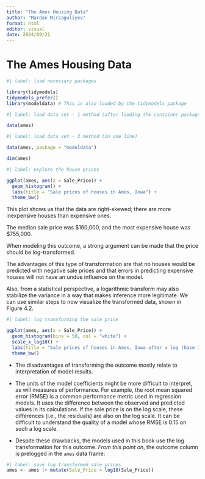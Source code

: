 ```yaml
---
title: "The Ames Housing Data"
author: "Mardan Mirzaguliyev"
format: html
editor: visual
date: 2024/09/21
---
```


# The Ames Housing Data

```r
#| label: load necessary packages

library(tidymodels)
tidymodels_prefer()
library(modeldata) # This is also loaded by the tidymodels package
```

```r
#| label: load data set - 1 method (after laoding the container package)

data(ames)
```

```r
#| label: load data set - 2 method (in one line)

data(ames, package = "modeldata")

dim(ames)
```

```r
#| label: explore the house prices

ggplot(ames, aes(x = Sale_Price)) +
  geom_histogram() +
  labs(title = "Sale prices of houses in Ames, Iowa") +
  theme_bw()
```

This plot shows us that the data are right-skewed; there are more inexpensive houses than expensive ones.

The median sale price was \$160,000, and the most expensive house was \$755,000.

When modeling this outcome, a strong argument can be made that the price should be log-transformed.

The advantages of this type of transformation are that no houses would be predicted with negative sale prices and that errors in predicting expensive houses will not have an undue influence on the model.

Also, from a statistical perspective, a logarithmic transform may also stabilize the variance in a way that makes inference more legitimate. We can use similar steps to now visualize the transformed data, shown in Figure 4.2.

```r
#| label: log transforming the sale price

ggplot(ames, aes(x = Sale_Price)) +
  geom_histogram(bins = 50, col = "white") +
  scale_x_log10() +
  labs(title = "Sale prices of houses in Ames, Iowa after a log (base 10) transformation") +
  theme_bw()
```

-   The disadvantages of transforming the outcome mostly relate to interpretation of model results.

-   The units of the model coefficients might be more difficult to interpret, as will measures of performance. For example, the root mean squared error (RMSE) is a common performance metric used in regression models. It uses the difference between the observed and predicted values in its calculations. If the sale price is on the log scale, these differences (i.e., the residuals) are also on the log scale. It can be difficult to understand the quality of a model whose RMSE is 0.15 on such a log scale.

-   Despite these drawbacks, the models used in this book use the log transformation for this outcome. *From this point on*, the outcome column is prelogged in the `ames` data frame:

```r
#| label: save log transformed sale prices
ames <- ames |> mutate(Sale_Price = log10(Sale_Price))
```
